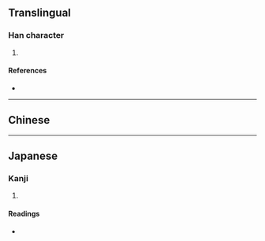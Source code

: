 {{character info/new}}
==Translingual==

===Han character===
{{Han char|rn=46|rad=山|as=12|sn=15|four=22906|canj=UKCF,XUKCF|ids=⿱山尞}}

# {{defn|Han|sort=山12}}

====References====
* {{Han ref|kx=0319.460|dkj=08478|dj=0620.050|hdz=10797.070|uh=5D9A|ud=23962|bh=E56C|bd=58732}}

----

==Chinese==
{{zh-see|嶛|v}}

----

==Japanese==

===Kanji===
{{ja-kanji|grade=|rs=山12}}

# {{defn|lang=ja|sort=山12}}

====Readings====
* {{ja-readings|on=[[りょう]] (ryō)|kun=}}